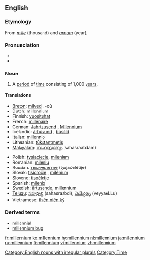 ==English==

===Etymology===
From {{L.}} ''[[mille]]'' (thousand) and ''[[annum]]'' (year).

===Pronunciation===
*{{IPA|/mɪˈlɛniəm/}}
*{{audio|en-uk-millennium.ogg|Audio (UK)}}

===Noun===
{{en-noun|millennia|pl2=millenniums}}

# A [[period]] of [[time]] consisting of 1,000 [[year]]s.

====Translations====
{{trans-top}}
*[[Breton]]: [[milved]] {{m}}, -où {{p}}
*Dutch: millennium
*Finnish: [[vuosituhat]]
*French: [[millénaire]] {{m}}
*German: [[Jahrtausend]] {{n}}, [[Millennium]] {{n}}
*Icelandic: [[árþúsund]] {{n}}, [[þúsöld]] {{f}}
*Italian: [[millennio]] {{m}}
*Lithuanian: [[tūkstantmetis]] {{m}}
*[[Malayalam]]: [[സഹസ്രാബ്ദം]] (sahasraabdam)
{{trans-mid}}
*Polish: [[tysiąclecie]], [[milenium]] {{n}}
*Romanian: [[mileniu]] {{n}}
*Russian: [[тысячелетие]] (tysjačelétije) {{n}}
*Slovak: [[tisícročie]] {{n}}, [[milénium]] {{m}}
*Slovene: [[tisočletje]] {{n}}
*Spanish: [[milenio]] {{m}}
*Swedish: [[årtusende]], millennium
*[[Telugu]]: [[సహస్రాబ్ది]] (sahasraabdi), [[వెయ్యేళ్ళు]] (veyyaeLLu)
*Vietnamese: [[thiên niên kỷ]]
{{trans-bottom}}

===Derived terms===
*[[millennial]]
*[[millennium bug]]

[[Category:English nouns with irregular plurals]]
[[Category:Time]]

[[fr:millennium]]
[[ko:millennium]]
[[hy:millennium]]
[[nl:millennium]]
[[ja:millennium]]
[[ru:millennium]]
[[fi:millennium]]
[[vi:millennium]]
[[zh:millennium]]